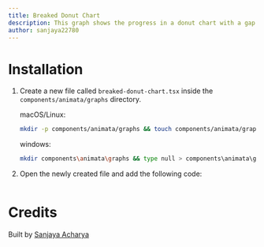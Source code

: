 ```yaml
---
title: Breaked Donut Chart
description: This graph shows the progress in a donut chart with a gap at bottom.
author: sanjaya22780
---
```


<ComponentPreview name="graphs-breaked-donut-chart--docs" />

# Installation

1. Create a new file called `breaked-donut-chart.tsx` inside the `components/animata/graphs` directory.

   macOS/Linux:

   ```bash
   mkdir -p components/animata/graphs && touch components/animata/graphs/breaked-donut-chart.tsx
   ```

   windows:

   ```bash
   mkdir components\animata\graphs && type null > components\animata\graphs\breaked-donut-chart.tsx
   ```

2. Open the newly created file and add the following code:

   ```jsx file=<rootDir>/animata/graphs/breaked-donut-chart.tsx

   ```

# Credits

Built by [Sanjaya Acharya](https://github.com/acharya-sanjaya)
